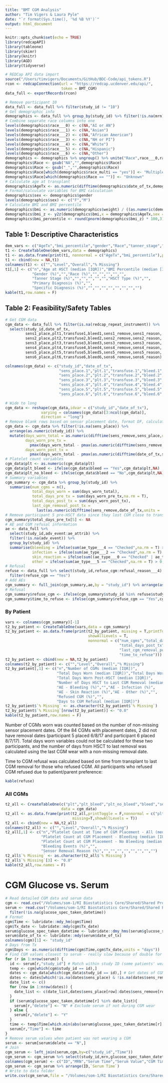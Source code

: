 ```yaml
---
title: "BMT CGM Analysis"
author: "Tim Vigers & Laura Pyle"
date: "`r format(Sys.time(), '%d %B %Y')`"
output: html_document
---
```


```r
knitr::opts_chunk$set(echo = TRUE)
library(redcapAPI)
library(tableone)
library(skimr)
library(knitr)
library(AGD)
library(tidyverse)
```

```r
# REDCap API data import
source("/Users/timvigers/Documents/GitHub/BDC-Code/api_tokens.R")
rcon <- redcapConnection(url = "https://redcap.ucdenver.edu/api/",
                         token = BMT_CGM)
data_full <- exportRecords(rcon)
```

```r
# Remove participant 10
data_full <- data_full %>% filter(study_id != "10")
# Get demographic info
demographics <- data_full %>% group_by(study_id) %>% filter(!is.na(mrn))
# Combine separate race columns into one
levels(demographics$race___0) <- c(NA,"AI or AN")
levels(demographics$race___1) <- c(NA,"Asian")
levels(demographics$race___2) <- c(NA,"African American")
levels(demographics$race___3) <- c(NA,"NH or PI")
levels(demographics$race___4) <- c(NA,"White")
levels(demographics$race___5) <- c(NA,"Hispanic")
levels(demographics$race___6) <- c(NA,"Other")
demographics <- demographics %>% ungroup() %>% unite("Race",race___0,race___1,race___2,race___3,race___4,race___5,race___6)
demographics$Race <- gsub("NA","",demographics$Race)
demographics$Race <- gsub("_","",demographics$Race)
demographics$Race[which(demographics$race_multi == "yes")] <- "Multiple"
demographics$Race[which(demographics$Race == "")] <- "Unknown"
# Calculate age at transplant
demographics$AgeTx <- as.numeric(difftime(demographics$date_of_tx,demographics$date_of_birth,units = "days")) / 365.25
# Format/calculate variables for BMI calculation
demographics$sex <- demographics$gender
levels(demographics$sex) <- c("F","M")
# Calculate BMI and BMI percentile
demographics$bmi <- as.numeric(demographics$weight) / ((as.numeric(demographics$height)/100)^2)
demographics$bmi_z <- y2z(demographics$bmi,x = demographics$AgeTx,sex = demographics$sex,ref = get("cdc.bmi"))
demographics$bmi_percentile <- round(pnorm(demographics$bmi_z) * 100,3)
```

## Table 1: Descriptive Characteristics

```r
dem_vars <- c("AgeTx","bmi_percentile","gender","Race","tanner_stage","tx_type","primary_dx_cat","spec_dx_cat")
t1 <- CreateTableOne(dem_vars,data = demographics)
t1 <- as.data.frame(print(t1, nonnormal = c("AgeTx","bmi_percentile"),printToggle = F,showAllLevels = T,missing = T))
t1 <- cbind(new = NA,t1)
colnames(t1) <- c("","Level","Overall","% Missing")
t1[,1] <- c("n","Age at HSCT (median [IQR])","BMI Percentile (median [IQR])",
            "Gender (%)","","Race (%)","","","","","",
            "Tanner Stage (%)","","","","","","HSCT Type (%)","",
            "Primary Diagnosis (%)","",
            "Specific Diagnosis (%)","","","","","","","","")
kable(t1,row.names = F)
```

## Table 2: Feasibility/Safety Tables

```r
# Get CGM data
cgm_data <- data_full %>% filter(is.na(redcap_repeat_instrument)) %>%
  select(study_id,date_of_tx,
         sens1_place,plt1,transfuse1,bleed1,sens1_remove,sens1_reason,
         sens2_place,plt2,transfuse2,bleed2,sens2_remove,sens2_reason,
         sens3_place,plt3,transfuse3,bleed3,sens3_remove,sens3_reason,
         sens4_place,plt4,transfuse4,bleed4,sens4_remove,sens4_reason,
         sens5_place,plt5,transfuse5,bleed5,sens5_remove,sens5_reason,
         sens6_place,plt6,transfuse6,bleed6,sens6_remove,sens6_reason)

colnames(cgm_data) <- c("study_id","date_of_tx",
                        "sens_place.1","plt.1","transfuse.1","bleed.1","sens_remove.1","sens_reason.1",
                        "sens_place.2","plt.2","transfuse.2","bleed.2","sens_remove.2","sens_reason.2",
                        "sens_place.3","plt.3","transfuse.3","bleed.3","sens_remove.3","sens_reason.3",
                        "sens_place.4","plt.4","transfuse.4","bleed.4","sens_remove.4","sens_reason.4",
                        "sens_place.5","plt.5","transfuse.5","bleed.5","sens_remove.5","sens_reason.5",
                        "sens_place.6","plt.6","transfuse.6","bleed.6","sens_remove.6","sens_reason.6")

# Wide to long
cgm_data <- reshape(cgm_data,idvar = c("study_id","date_of_tx"),
                varying = colnames(cgm_data)[3:ncol(cgm_data)],
                direction = "long")
# Remove blank rows based on sensor placement date, format DF, calculate days of CGM wear
cgm_data <- cgm_data %>% filter(!is.na(sens_place)) %>% 
  arrange(as.numeric(study_id)) %>%
  mutate(days_worn_total = as.numeric(difftime(sens_remove,sens_place,units = 'days')),
         days_worn_pre_tx = 
           pmax(days_worn_total - pmax(as.numeric(difftime(sens_remove,date_of_tx,units = 'days')),0),0),
         days_worn_post_tx = 
           pmax(days_worn_total - pmax(as.numeric(difftime(date_of_tx,sens_place,units = 'days')),0),0))
# Platelet count variables
cgm_data$plt <- as.numeric(cgm_data$plt)
cgm_data$plt_bleed <- ifelse(cgm_data$bleed == "Yes",cgm_data$plt,NA)
cgm_data$plt_no_bleed <- ifelse(cgm_data$bleed == "No",cgm_data$plt,NA)
# Summary variables
cgm_summary <- cgm_data %>% group_by(study_id) %>%
  summarise(num_cgms = n(),
            total_days_worn = sum(days_worn_total),
            total_days_pre_tx = sum(days_worn_pre_tx,na.rm = T),
            total_days_post_tx = sum(days_worn_post_tx),
            last_cgm_removal_post_tx = 
              last(as.numeric(difftime(sens_remove,date_of_tx,units = 'days'))[which(sens_remove > date_of_tx)]))
# Remove participant 5 pre-HSCT data since they lost CGM close to translant
cgm_summary$total_days_pre_tx[5] <- NA
# AE and CGM refusal information
ae <- data_full %>% 
  select(study_id,adv_event:ae_attrib) %>% 
  filter(!is.na(adv_event)) %>%
  group_by(study_id) %>%
  summarise(bleeding = ifelse(sum(ae_type___4 == "Checked",na.rm = T) > 0,"Yes","No"),
            infection = ifelse(sum(ae_type___2 == "Checked",na.rm = T) > 0,"Yes","No"),
            skin_reaction = ifelse(sum((ae_type___0 == "Checked" | ae_type___1 == "Checked"),na.rm = T) > 0,"Yes","No"),
            other = ifelse(sum(ae_type___5 == "Checked",na.rm = T) > 0,"Yes","No"))
# Refusal
refuse <- data_full %>% select(study_id,refuse_cgm:refusal_reason___4) %>%
  filter(refuse_cgm == "Yes")
# Add AEs
cgm_summary <- full_join(cgm_summary,ae,by = "study_id") %>% arrange(as.numeric(study_id))
# Refusal
cgm_summary$refuse_cgm <- ifelse(cgm_summary$study_id %in% refuse$study_id,"Yes","No")
cgm_summary$time_to_refuse <- ifelse(cgm_summary$refuse_cgm == "Yes",cgm_summary$last_cgm_removal_post_tx,NA)
```

### By Patient

```r
vars <- colnames(cgm_summary)[-1]
t2_by_patient <- CreateTableOne(vars,data = cgm_summary)
t2_by_patient <- as.data.frame(print(t2_by_patient, missing = T,printToggle = F,
                                     showAllLevels = T,
                                     nonnormal = c("num_cgms","total_days_worn",
                                                   "total_days_post_tx",
                                                   "last_cgm_removal_post_tx",
                                                   "time_to_refuse")))
t2_by_patient <- cbind(new = NA,t2_by_patient)
colnames(t2_by_patient) <- c("","Level","Overall","% Missing")
t2_by_patient[,1] <- c("n","Number of CGMs (median [IQR])",
                       "Total Days Worn (median [IQR])","Total Days Worn Pre-HSCT",
                       "Total Days Worn Post-HSCT (median [IQR])",
                       "Number of Days HSCT to Last CGM Removal (median [IQR])",
                       "AE - Bleeding (%)","","AE - Infection (%)",
                       "AE - Skin Reaction (%)","AE - Other (%)","",
                       "Refused CGM (%)","",
                       "Days to CGM Refusal (median [IQR])")
t2_by_patient$`% Missing` <- as.character(t2_by_patient$`% Missing`)
t2_by_patient$`% Missing`[nrow(t2_by_patient)] <- "0.0"
kable(t2_by_patient,row.names = F)
```

Number of CGMs worn was counted based on the number of non-missing sensor placement dates. Of the 84 CGMs with placement dates, 2 did not have removal dates (participant 5 placed 6/8/17 and participant 6 placed 8/7/17). Total days worn variables could not be calculated for these two participants, and the number of days from HSCT to last removal was calculated using the last CGM wear with a non-missing removal date.

Time to CGM refusal was calculated based on time from transplant to last CGM removal for those who refused CGM. All participants who refused CGM refused due to patient/parent preference:

```r
kable(refuse)
```

### All CGMs

```r
t2_all <- CreateTableOne(c("plt","plt_bleed","plt_no_bleed","bleed","sens_reason"),
                         data = cgm_data)
t2_all <- as.data.frame(print(t2_all,printToggle = F,nonnormal = c("plt","plt_bleed","plt_no_bleed"),
                              missing=T,showAllLevels = T))
t2_all <- cbind(new = NA,t2_all)
colnames(t2_all) <- c("","Level","Overall","% Missing")
t2_all[,1] <- c("n","Platelet Count at Time of CGM Placement - All (median [IQR])",
                "Platelet Count at CGM Placement - Bleeding (median [IQR])",
                "Platelet Count at CGM Placement - No Bleeding (median [IQR])",
                "Bleeding Events (%)","",
                "Sensor Removal Reason (%)","","","","","","","","")
t2_all$`% Missing` <- as.character(t2_all$`% Missing`)
t2_all$`% Missing`[3] <- "0.0"
kable(t2_all,row.names = F)
```

# CGM Glucose vs. Serum

```r
# Read detailed CGM data and serum data
cgm <- read.csv("/Volumes/som-1/RI Biostatistics Core/Shared/Shared Projects/Laura/BDC/Projects/Jenna Sopfe/BMT/Data_Cleaned/Prospective HSCT CGM Data Updated 6.24.19 FULL DATA SET.csv")
serum <- read.csv("/Volumes/som-1/RI Biostatistics Core/Shared/Shared Projects/Laura/BDC/Projects/Jenna Sopfe/BMT/Data_Cleaned/Glucose_Monitoring_061019 edited 6.25.19.csv",na.strings = "") %>% 
  filter(!is.na(glucose_spec_taken_datetime))
# Format
cgm$Time <- lubridate::mdy_hm(cgm$Time)
cgm$Tx_date <- lubridate::mdy(cgm$Tx_date)
serum$glucose_spec_taken_datetime <- lubridate::dmy_hms(serum$glucose_spec_taken_datetime)
serum$date_of_tx <- lubridate::mdy(serum$date_of_tx)
colnames(cgm)[1] <- "study_id"
# Days from Tx
cgm$Days <- as.numeric(difftime(cgm$Time,cgm$Tx_date,units = "days"))
# Find CGM values closest to serum - really slow because of double for loop
for (r in 1:nrow(serum)) {
  id <- serum[r,"study_id"] # Match within study ID (some patients' wears overlap)
  temp <- cgm[which(cgm$study_id == id),]
  dates <- cgm_data[which(cgm_data$study_id == id),] # Get dates of CGM wear
  dates <- dates[which(!is.na(dates$sens_place) & !is.na(dates$sens_remove)),]
  date_list <- c()
  for (row in 1:nrow(dates)) {
    date_list <- c(date_list,dates$sens_place[row]:dates$sens_remove[row])
  }
  if (serum$glucose_spec_taken_datetime[r] %in% date_list){
    serum[r,"delete"] <- "N" # Exclude serum if not during CGM wear
  } else {
    serum[r,"delete"] <- "Y"
  }
  time <- temp$Time[which.min(abs(serum$glucose_spec_taken_datetime[r] - temp$Time))]
  serum[r,"Time"] <- time
}
# Remove serum values when patient was not wearing a CGM
serum <- serum[serum$delete == "N",]
# Join
cgm_serum <- left_join(serum,cgm,by=c("study_id","Time"))
cgm_serum <- cgm_serum %>% select(study_id,mrn,glucose_spec_taken_datetime,glucose_rslt,Time,Historic_Glucose,date_of_tx,Days)
colnames(cgm_serum) <- c("ID","MRN","Serum Time","Serum Value","CGM Time","CGM Value","Date of Tx","Days from Tx")
cgm_serum <- cgm_serum %>% arrange(ID,`Serum Time`)
# Write to data folder
write.csv(cgm_serum,file = "/Volumes/som-1/RI Biostatistics Core/Shared/Shared Projects/Laura/BDC/Projects/Jenna Sopfe/BMT/Data_Cleaned/cgm_serum_comparison.csv",row.names = F,na="")
```

